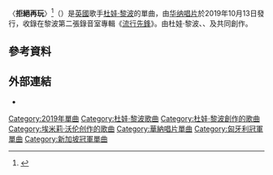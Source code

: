 {{NoteTA
|G1=Show
|G2=Music
|G3=PP
|1=zh-cn:杜阿·利帕;zh-tw:杜娃·黎波;
|2=zh-cn:杜阿;zh-tw:杜娃;
|3=zh-cn:利帕;zh-tw:黎波;
|4=zh-cn:埃米莉·沃伦;zh-tw:埃米莉·華倫;
}}
{{Infobox song
| name       = 拒絕再玩
| original_name = {{lang|en|"Don't Start Now"}}
| cover      = Don't Start Now by Dua Lipa.png
| alt        = 
| caption    = 
| type       = single
| artist     = [[杜娃·黎波|杜娃·黎波]]
| album      = [[流行先鋒_(专辑)|流行先鋒]]
| released   = {{Start date|2019|10|13}}
| recorded   = 
| studio     = 
| genre      = {{le|新迪斯可|Nu-disco}}
| length     = {{Duration|m=3|s=03}}
| label      = [[华纳唱片|华纳]]
| writer     = {{hlist|[[杜娃·黎波|杜娃·黎波]]|{{le|卡羅琳·愛林|Caroline Ailin}}|{{le|埃米莉·華倫|Emily Warren (songwriter)}}|{{le|伊恩·柯克派屈克|Ian Kirkpatrick (record producer)}}}}
| producer   = 伊恩·柯克派屈克
| prev_title = {{le|Swan Song (歌曲)|Swan Song (song)|Swan Song}}
| prev_year  = 2019
| next_title = [[激情狂歡|激情狂歡]]
| next_year  = 2020
| misc       = {{External music video|{{YouTube|oygrmJFKYZY|〈拒絕再玩〉}}}}
}}

〈'''拒絕再玩'''〉<ref>{{cite web|title=流行先鋒 (初回進口盤) Future Nostalgia |url=https://www.5music.com.tw/CDList-C.asp?cdno=441395678594 |publisher=五大唱片 |accessdate=2020-07-18 |language=zh |deadurl=no |archiveurl=https://web.archive.org/web/20200718060344/https://www.5music.com.tw/CDList-C.asp?cdno=441395678594 |archivedate=2020-07-18}}</ref>（{{lang-en|"Don't Start Now"}}）是[[英國|英國]]歌手[[杜娃·黎波|杜娃·黎波]]的單曲，由[[华纳唱片|华纳唱片]]於2019年10月13日發行，收錄在黎波第二張錄音室專輯《[[流行先鋒_(专辑)|流行先鋒]]》。由杜娃·黎波、{{le|卡羅琳·愛林|Caroline Ailin}}、{{le|埃米莉·華倫|Emily Warren (songwriter)}}及{{le|伊恩·柯克派屈克|Ian Kirkpatrick (record producer)}}共同創作。

== 參考資料 ==
{{reflist|2}}

==外部連結==
* {{MetroLyrics song|dua-lipa|dont-start-now}}
{{Dua Lipa}}
{{Authority control}}
[[Category:2019年單曲|Category:2019年單曲]]
[[Category:杜娃·黎波歌曲|Category:杜娃·黎波歌曲]]
[[Category:杜娃·黎波創作的歌曲|Category:杜娃·黎波創作的歌曲]]
[[Category:埃米莉·沃伦创作的歌曲|Category:埃米莉·沃伦创作的歌曲]]
[[Category:華納唱片單曲|Category:華納唱片單曲]]
[[Category:匈牙利冠軍單曲|Category:匈牙利冠軍單曲]]
[[Category:新加坡冠軍單曲|Category:新加坡冠軍單曲]]